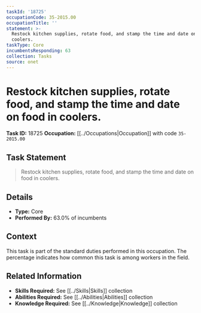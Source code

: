 ```yaml
---
taskId: '18725'
occupationCode: 35-2015.00
occupationTitle: ''
statement: >-
  Restock kitchen supplies, rotate food, and stamp the time and date on food in
  coolers.
taskType: Core
incumbentsResponding: 63
collection: Tasks
source: onet
---
```

# Restock kitchen supplies, rotate food, and stamp the time and date on food in coolers.

**Task ID:** 18725
**Occupation:** [[../Occupations|Occupation]] with code `35-2015.00`

## Task Statement

> Restock kitchen supplies, rotate food, and stamp the time and date on food in coolers.

## Details

- **Type:** Core
- **Performed By:** 63.0% of incumbents

## Context

This task is part of the standard duties performed in this occupation. The percentage indicates how common this task is among workers in the field.

## Related Information

- **Skills Required:** See [[../Skills|Skills]] collection
- **Abilities Required:** See [[../Abilities|Abilities]] collection
- **Knowledge Required:** See [[../Knowledge|Knowledge]] collection
